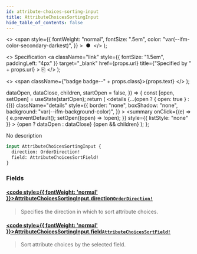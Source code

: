 ```yaml
---
id: attribute-choices-sorting-input
title: AttributeChoicesSortingInput
hide_table_of_contents: false
---
```


  <>
    <span
      style={{
        fontWeight: "normal",
        fontSize: ".5em",
        color: "var(--ifm-color-secondary-darkest)",
      }}
    >
      &nbsp;●&nbsp;
    </span>
  </>
);

  <>
    Specification
    <a
      className="link"
      style={{ fontSize: "1.5em", paddingLeft: "4px" }}
      target="\_blank"
      href={props.url}
      title={"Specified by " + props.url}
    >
      ⎘
    </a>
  </>
);

  <>
    <span className={"badge badge--" + props.class}>{props.text}</span>
  </>
);


  dataOpen,
  dataClose,
  children,
  startOpen = false,
}) => {
  const [open, setOpen] = useState(startOpen);
  return (
    <details
      {...(open ? { open: true } : {})}
      className="details"
      style={{
        border: "none",
        boxShadow: "none",
        background: "var(--ifm-background-color)",
      }}
    >
      <summary
        onClick={(e) => {
          e.preventDefault();
          setOpen((open) => !open);
        }}
        style={{ listStyle: "none" }}
      >
        {open ? dataOpen : dataClose}
      </summary>
      {open && children}
    </details>
  );
};

No description

```graphql
input AttributeChoicesSortingInput {
  direction: OrderDirection!
  field: AttributeChoicesSortField!
}
```

### Fields

#### [<code style={{ fontWeight: 'normal' }}>AttributeChoicesSortingInput.<b>direction</b></code>](#)<Bullet />[`OrderDirection!`](../../../api-reference/miscellaneous/enums/order-direction) <Badge class="secondary" text="non-null"/> <Badge class="secondary" text="enum"/>

> Specifies the direction in which to sort attribute choices.

#### [<code style={{ fontWeight: 'normal' }}>AttributeChoicesSortingInput.<b>field</b></code>](#)<Bullet />[`AttributeChoicesSortField!`](../../../api-reference/attributes/enums/attribute-choices-sort-field) <Badge class="secondary" text="non-null"/> <Badge class="secondary" text="enum"/>

> Sort attribute choices by the selected field.
